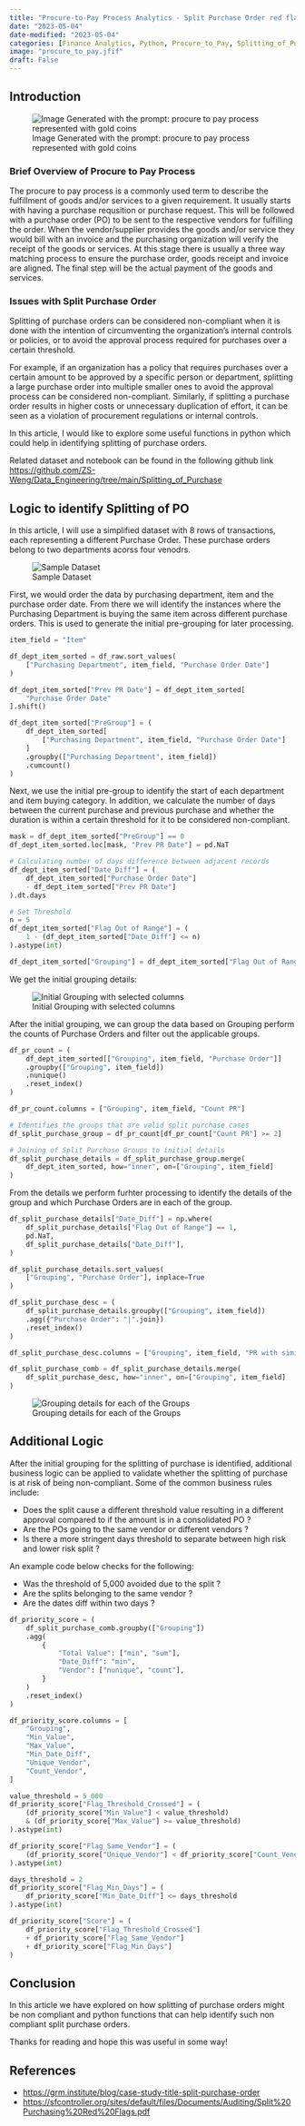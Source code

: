 ```yaml
---
title: "Procure-to-Pay Process Analytics - Split Purchase Order red flag detection using Python"
date: "2023-05-04"
date-modified: "2023-05-04"
categories: [Finance Analytics, Python, Procure_to_Pay, Splitting_of_Purchase]
image: "procure_to_pay.jfif"
draft: False
---
```


## Introduction

![Image Generated with the prompt: procure to pay process represented with gold coins](procure_to_pay.jfif)

### Brief Overview of Procure to Pay Process

The procure to pay process is a commonly used term to describe the fulfillment of goods and/or services to a given requirement. It usually starts with having a purchase requsition or purchase request. This will be followed with a purchase order (PO) to be sent to the respective vendors for fulfilling the order. When the vendor/supplier provides the goods and/or service they would bill with an invoice and the purchasing organization will verify the receipt of the goods or services. At this stage there is usually a three way matching process to ensure the purchase order, goods receipt and invoice are aligned. The final step will be the actual payment of the goods and services. 

### Issues with Split Purchase Order

Splitting of purchase orders can be considered non-compliant when it is done with the intention of circumventing the organization's internal controls or policies, or to avoid the approval process required for purchases over a certain threshold.

For example, if an organization has a policy that requires purchases over a certain amount to be approved by a specific person or department, splitting a large purchase order into multiple smaller ones to avoid the approval process can be considered non-compliant. Similarly, if splitting a purchase order results in higher costs or unnecessary duplication of effort, it can be seen as a violation of procurement regulations or internal controls.

In this article, I would like to explore some useful functions in python which could help in identifying splitting of purchase orders.

Related dataset and notebook can be found in the following github link  <https://github.com/ZS-Weng/Data_Engineering/tree/main/Splitting_of_Purchase>


## Logic to identify Splitting of PO

In this article, I will use a simplified dataset with 8 rows of transactions, each representing a different Purchase Order. These purchase orders belong to two departments acorss four venodrs. 

![Sample Dataset](split_purchase_sample_data.png)


First, we would order the data by purchasing department, item and the purchase order date. From there we will identify the instances where the Purchasing Department is buying the same item across different purchase orders. This is used to generate the initial pre-grouping for later processing. 

```python
item_field = "Item"

df_dept_item_sorted = df_raw.sort_values(
    ["Purchasing Department", item_field, "Purchase Order Date"]
)

df_dept_item_sorted["Prev PR Date"] = df_dept_item_sorted[
    "Purchase Order Date"
].shift()

df_dept_item_sorted["PreGroup"] = (
    df_dept_item_sorted[
        ["Purchasing Department", item_field, "Purchase Order Date"]
    ]
    .groupby(["Purchasing Department", item_field])
    .cumcount()
)
```

Next, we use the initial pre-group to identify the start of each department and item buying category. In addition, we calculate the number of days between the current purchase and previous purchase and whether the duration is within a certain threshold for it to be considered non-compliant.

```python
mask = df_dept_item_sorted["PreGroup"] == 0
df_dept_item_sorted.loc[mask, "Prev PR Date"] = pd.NaT

# Calculating number of days difference between adjacent records
df_dept_item_sorted["Date_Diff"] = (
    df_dept_item_sorted["Purchase Order Date"]
    - df_dept_item_sorted["Prev PR Date"]
).dt.days

# Set Threshold
n = 5
df_dept_item_sorted["Flag Out of Range"] = (
    1 - (df_dept_item_sorted["Date_Diff"] <= n)
).astype(int)

df_dept_item_sorted["Grouping"] = df_dept_item_sorted["Flag Out of Range"].cumsum()
```

We get the initial grouping details:

![Initial Grouping with selected columns](split_purchase_initial_grouping.png)

After the initial grouping, we can group the data based on Grouping perform the counts of Purchase Orders and filter out the applicable groups.

```python
df_pr_count = (
    df_dept_item_sorted[["Grouping", item_field, "Purchase Order"]]
    .groupby(["Grouping", item_field])
    .nunique()
    .reset_index()
)

df_pr_count.columns = ["Grouping", item_field, "Count PR"]

# Identifies the groups that are valid split purchase cases
df_split_purchase_group = df_pr_count[df_pr_count["Count PR"] >= 2]

# Joining of Split Purchase Groups to initial details
df_split_purchase_details = df_split_purchase_group.merge(
    df_dept_item_sorted, how="inner", on=["Grouping", item_field]
)
```

From the details we perform furhter processing to identify the details of the group and which Purchase Orders are in each of the group. 

```python
df_split_purchase_details["Date_Diff"] = np.where(
    df_split_purchase_details["Flag Out of Range"] == 1,
    pd.NaT,
    df_split_purchase_details["Date_Diff"],
)

df_split_purchase_details.sort_values(
    ["Grouping", "Purchase Order"], inplace=True
)

df_split_purchase_desc = (
    df_split_purchase_details.groupby(["Grouping", item_field])
    .agg({"Purchase Order": "|".join})
    .reset_index()
)

df_split_purchase_desc.columns = ["Grouping", item_field, "PR with similar items"]

df_split_purchase_comb = df_split_purchase_details.merge(
    df_split_purchase_desc, how="inner", on=["Grouping", item_field]
)
```

![Grouping details for each of the Groups](split_purchase_grouping_po.png)

## Additional Logic

After the initial grouping for the splitting of purchase is identified, additional business logic can be applied to validate whether the splitting of purchase is at risk of being non-compliant. Some of the common business rules include:

- Does the split cause a different threshold value resulting in a different approval compared to if the amount is in a consolidated PO ?
- Are the POs going to the same vendor or different vendors ?
- Is there a more stringent days threshold to separate between high risk and lower risk split ?

An example code below checks for the following:

- Was the threshold of 5,000 avoided due to the split ?
- Are the splits belonging to the same vendor ?
- Are the dates diff within two days ?

```python
df_priority_score = (
    df_split_purchase_comb.groupby(["Grouping"])
    .agg(
        {
            "Total Value": ["min", "sum"],
            "Date_Diff": "min",
            "Vendor": ["nunique", "count"],
        }
    )
    .reset_index()
)

df_priority_score.columns = [
    "Grouping",
    "Min_Value",
    "Max_Value",
    "Min_Date_Diff",
    "Unique_Vendor",
    "Count_Vendor",
]

value_threshold = 5_000
df_priority_score["Flag_Threshold_Crossed"] = (
    (df_priority_score["Min_Value"] < value_threshold)
    & (df_priority_score["Max_Value"] >= value_threshold)
).astype(int)

df_priority_score["Flag_Same_Vendor"] = (
    (df_priority_score["Unique_Vendor"] < df_priority_score["Count_Vendor"])
).astype(int)

days_threshold = 2
df_priority_score["Flag_Min_Days"] = (
    df_priority_score["Min_Date_Diff"] <= days_threshold
).astype(int)

df_priority_score["Score"] = (
    df_priority_score["Flag_Threshold_Crossed"]
    + df_priority_score["Flag_Same_Vendor"]
    + df_priority_score["Flag_Min_Days"]
)
```

## Conclusion

In this article we have explored on how splitting of purchase orders might be non compliant and python functions that can help identify such non compliant split purchase orders.

Thanks for reading and hope this was useful in some way!

## References

- <https://grm.institute/blog/case-study-title-split-purchase-order>
- <https://sfcontroller.org/sites/default/files/Documents/Auditing/Split%20Purchasing%20Red%20Flags.pdf>